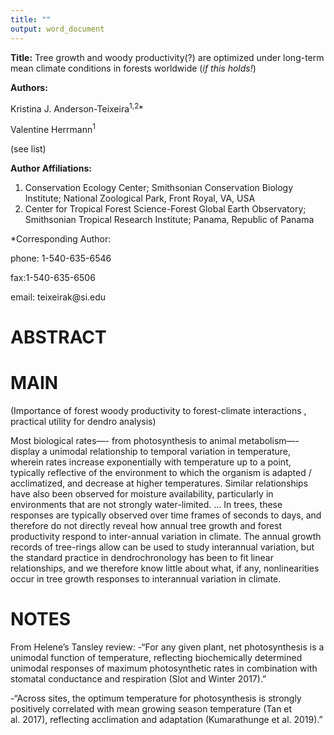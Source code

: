 ```yaml
---
title: ""
output: word_document
---
```

**Title:** Tree growth and woody productivity(?) are optimized under long-term mean climate conditions in forests worldwide (*if this holds!*)

**Authors:** 

Kristina J. Anderson-Teixeira^1,2^*

Valentine Herrmann^1^

(see list)


**Author Affiliations:**

1. Conservation Ecology Center; Smithsonian Conservation Biology Institute; National Zoological Park, Front Royal, VA, USA
2. Center for Tropical Forest Science-Forest Global Earth Observatory; Smithsonian Tropical Research Institute; Panama, Republic of Panama


*Corresponding Author:

phone: 1-540-635-6546 

fax:1-540-635-6506

email: teixeirak@si.edu


\newline
\newline
\newline
\newline

# ABSTRACT

# MAIN

(Importance of forest woody productivity to forest-climate interactions , practical utility for dendro analysis)

Most biological rates—- from photosynthesis to animal metabolism—-display a unimodal relationship to temporal variation in temperature, wherein rates increase exponentially with temperature up to a point, typically reflective of the environment to which the organism is adapted / acclimatized, and decrease at higher temperatures. Similar relationships have also been observed for moisture availability, particularly in environments that are not strongly water-limited. ... In trees, these responses are typically observed over time frames of seconds to days, and therefore do not directly reveal how annual tree growth and forest productivity respond to inter-annual variation in climate. The annual growth records of tree-rings allow can be used to study interannual variation, but the standard practice in dendrochronology has been to fit linear relationships, and we therefore know little about what, if any, nonlinearities occur in tree growth responses to interannual variation in climate.

# NOTES

From Helene's Tansley review: 
-"For any given plant, net photosynthesis is a unimodal function of temperature, reflecting biochemically determined unimodal responses of maximum photosynthetic rates in combination with stomatal conductance and respiration (Slot and Winter 2017).    "

-"Across sites, the optimum temperature for photosynthesis is strongly positively correlated with mean growing season temperature (Tan et al. 2017), reflecting acclimation and adaptation (Kumarathunge et al. 2019). "
